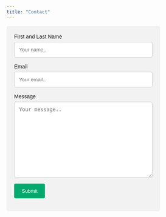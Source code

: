 ```yaml
---
title: "Contact"
---
```


```{=html}
<head>
    <meta name="viewport" content="width=device-width, initial-scale=1">
    <style>
        body {font-family: Arial, Helvetica, sans-serif;}
        * {box-sizing: border-box;}
        input[type=text], select, textarea {
            width: 100%;
            padding: 12px;
            border: 1px solid #ccc;
            border-radius: 4px;
            box-sizing: border-box;
            margin-top: 6px;
            margin-bottom: 16px;
            resize: vertical;
        }
        input[type=submit] {
            background-color: #04AA6D;
            color: white;
            padding: 12px 20px;
            border: none;
            border-radius: 4px;
            cursor: pointer;
        }
        input[type=submit]:hover {
            background-color: #45a049;
        }
        .container {
            border-radius: 5px;
            background-color: #f2f2f2;
            padding: 20px;
        }
    </style>
</head>
<body>
    <div class="container">
        <form action="action_page.php" method="POST">
            <label for="name">First and Last Name</label>
            <input type="text" id="name" name="name" placeholder="Your name.." required>
            <label for="email">Email</label>
            <input type="text" id="email" name="email" placeholder="Your email.." required>
            <label for="message">Message</label>
            <textarea id="message" name="message" placeholder="Your message.." style="height:200px" required></textarea>
            <input type="submit" value="Submit">
        </form>
    </div>
</body>
```